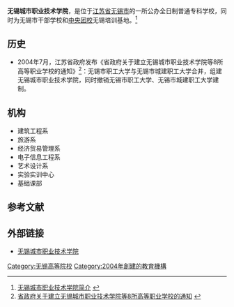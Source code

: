 {{高校
| name = 无锡城市职业技术学院<br/>无锡市干部学校
| image =
| logo =
| motto = 明德厚能、知行合一
| secretary = 郁宝荣
| dean = 瞿立新
| type = 公办
| established =2004年
| location = [[中华人民共和国|中华人民共和国]][[江苏省|江苏省]][[无锡市|无锡市]]
| students =6200余人
| staff =
| campus =
| address =无锡市惠山区钱藕路12号
| telephone =
| area =
| sports =
| website =http://www.wxcu.edu.cn/
}}
'''无锡城市职业技术学院'''，是位于[[江苏省|江苏省]][[无锡市|无锡市]]的一所公办全日制普通专科学校，同时为无锡市干部学校和[[中央团校|中央团校]]无锡培训基地。<ref>[http://58.214.36.232/wxcsxy/webJianJie.aspx 无锡城市职业技术学院简介] {{webarchive|url=https://web.archive.org/web/20100829163059/http://58.214.36.232/wxcsxy/webJianJie.aspx |date=2010-08-29 }}</ref>

==历史 ==
*2004年7月，江苏省政府发布《省政府关于建立无锡城市职业技术学院等8所高等职业学校的通知》<ref>[http://www.flssw.com/fagui/info/8030696/ 省政府关于建立无锡城市职业技术学院等8所高等职业学校的通知] {{webarchive|url=https://archive.is/20121216062952/http://www.flssw.com/fagui/info/8030696/ |date=2012-12-16 }}</ref>：无锡市职工大学与无锡市城建职工大学合并，组建无锡城市职业技术学院，同时撤销无锡市职工大学、无锡市城建职工大学建制。

== 机构 ==
* 建筑工程系
* 旅游系
* 经济贸易管理系
* 电子信息工程系
* 艺术设计系
* 实验实训中心
* 基础课部
== 参考文献 ==
{{reflist}}
== 外部链接 ==
* [http://www.wxcu.edu.cn/ 无锡城市职业技术学院]

{{Univ-stub}}
{{江苏高等院校}}
[[Category:无锡高等院校|Category:无锡高等院校]]
[[Category:2004年創建的教育機構|Category:2004年創建的教育機構]]
